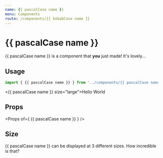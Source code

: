 ```yaml
---
name: {{ pascalCase name }}
menu: Components
route: /components/{{ kebabCase name }}
---
```




# {{ pascalCase name }}

{{ pascalCase name }} is a component that **you** just made! It's lovely...

## Usage

```ts
import { {{ pascalCase name }} } from '../components/{{ pascalCase name }}';
```

<Playground>
    <{{ pascalCase name }} size="large">Hello World</{{ pascalCase name }}>
</Playground>

## Props

<Props of={ {{ pascalCase name }} } />

## Size

{{ pascalCase name }} can be displayed at 3 different sizes. How incredible is that?
